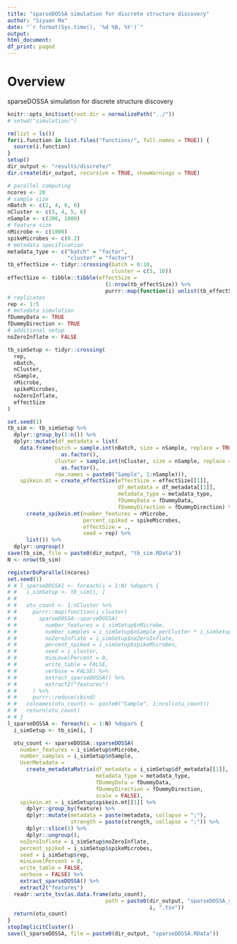 ```yaml
---
title: "sparseDOSSA simulation for discrete structure discovery"
author: "Siyuan Ma"
date: "`r format(Sys.time(), '%d %B, %Y')`"
output:
html_document:
df_print: paged
---
```

# Overview
sparseDOSSA simulation for discrete structure discovery

```r
knitr::opts_knit$set(root.dir = normalizePath("../"))
# setwd("simulation/")
```
```r
rm(list = ls())
for(i.function in list.files("functions/", full.names = TRUE)) {
  source(i.function)
}
setup()
dir_output <- "results/discrete/"
dir.create(dir_output, recursive = TRUE, showWarnings = TRUE)
```

```r
# parallel computing
ncores <- 20
# sample size
nBatch <- c(2, 4, 6, 8)
nCluster <- c(3, 4, 5, 6)
nSample <- c(200, 1000)
# feature size
nMicrobe <- c(1000)
spikeMicrobes <- c(0.2)
# metadata specification
metadata_type <- c("batch" = "factor",
                   "cluster" = "factor")
tb_effectSize <- tidyr::crossing(batch = 0:10,
                                 cluster = c(5, 10))
effectSize <- tibble::tibble(effectSize =
                               (1:nrow(tb_effectSize)) %>%
                               purrr::map(function(i) unlist(tb_effectSize[i, ])))
# replicates
rep <- 1:5
# metadata simulation
fDummyData <- TRUE
fDummyDirection <- TRUE
# additional setup
noZeroInflate <- FALSE

tb_simSetup <- tidyr::crossing(
  rep,
  nBatch,
  nCluster,
  nSample,
  nMicrobe,
  spikeMicrobes,
  noZeroInflate,
  effectSize
)
```

```r
set.seed(1)
tb_sim <- tb_simSetup %>%
  dplyr::group_by(1:n()) %>%
  dplyr::mutate(df_metadata = list(
    data.frame(batch = sample.int(nBatch, size = nSample, replace = TRUE) %>%
                 as.factor(),
               cluster = sample.int(nCluster, size = nSample, replace = TRUE) %>%
                 as.factor(),
               row.names = paste0("Sample", 1:nSample))),
    spikein.mt = create_effectSize(effectSize = effectSize[[1]],
                                   df_metadata = df_metadata[[1]],
                                   metadata_type = metadata_type,
                                   fDummyData = fDummyData,
                                   fDummyDirection = fDummyDirection) %>%
      create_spikein.mt(number_features = nMicrobe,
                        percent_spiked = spikeMicrobes,
                        effectSize = .,
                        seed = rep) %>%
      list()) %>%
  dplyr::ungroup()
save(tb_sim, file = paste0(dir_output, "tb_sim.RData"))
N <- nrow(tb_sim)
```

```r
registerDoParallel(ncores)
set.seed(1)
# # l_sparseDOSSA1 <- foreach(i = 1:N) %dopar% {
# #   i_simSetup <- tb_sim[i, ]
# #   
# #   otu_count <- 1:nCluster %>% 
# #     purrr::map(function(i_cluster) 
# #       sparseDOSSA::sparseDOSSA(
# #         number_features = i_simSetup$nMicrobe,
# #         number_samples = i_simSetup$nSample_perCluster * i_simSetup$nBatch,
# #         noZeroInflate = i_simSetup$noZeroInflate,
# #         percent_spiked = i_simSetup$spikeMicrobes,
# #         seed = i_cluster,
# #         minLevelPercent = 0,
# #         write_table = FALSE,
# #         verbose = FALSE) %>%
# #         extract_sparseDOSSA() %>%
# #         extract2("features")
# #     ) %>% 
# #     purrr::reduce(cbind)
# #   colnames(otu_count) <- paste0("Sample", 1:ncol(otu_count))
# #   return(otu_count)
# # }
l_sparseDOSSA <- foreach(i = 1:N) %dopar% {
  i_simSetup <- tb_sim[i, ]

  otu_count <- sparseDOSSA::sparseDOSSA(
    number_features = i_simSetup$nMicrobe,
    number_samples = i_simSetup$nSample,
    UserMetadata =
      create_metadataMatrix(df_metadata = i_simSetup$df_metadata[[1]],
                            metadata_type = metadata_type,
                            fDummyData = fDummyData,
                            fDummyDirection = fDummyDirection,
                            scale = FALSE),
    spikein.mt = i_simSetup$spikein.mt[[1]] %>%
      dplyr::group_by(feature) %>%
      dplyr::mutate(metadata = paste(metadata, collapse = ";"),
                    strength = paste(strength, collapse = ";")) %>%
      dplyr::slice(1) %>%
      dplyr::ungroup(),
    noZeroInflate = i_simSetup$noZeroInflate,
    percent_spiked = i_simSetup$spikeMicrobes,
    seed = i_simSetup$rep,
    minLevelPercent = 0,
    write_table = FALSE,
    verbose = FALSE) %>%
    extract_sparseDOSSA() %>%
    extract2("features")
  readr::write_tsv(as.data.frame(otu_count), 
                               path = paste0(dir_output, "sparseDOSSA_sets/",
                                             i, ".tsv"))
  return(otu_count)
}
stopImplicitCluster()
save(l_sparseDOSSA, file = paste0(dir_output, "sparseDOSSA.RData"))
```
